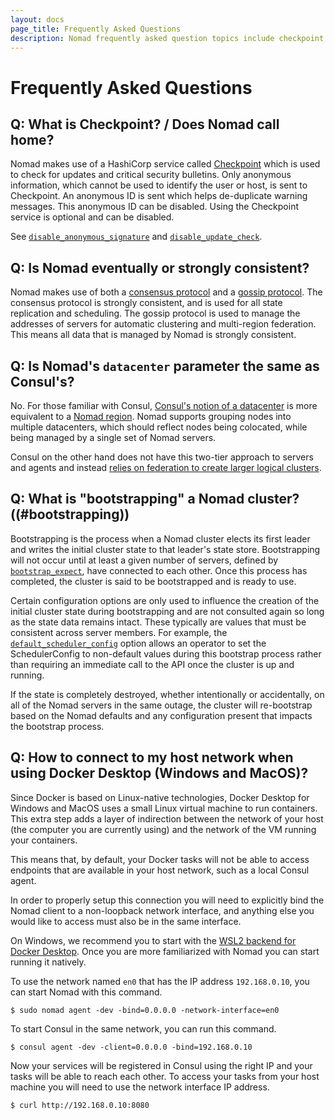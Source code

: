 ```yaml
---
layout: docs
page_title: Frequently Asked Questions
description: Nomad frequently asked question topics include checkpoint, gossip and consensus protocols, Nomad datacenter versus Consul datacenter, bootstrapping a cluster, and connecting to a host network with Docker Desktop.
---
```


# Frequently Asked Questions

## Q: What is Checkpoint? / Does Nomad call home?

Nomad makes use of a HashiCorp service called [Checkpoint](https://checkpoint.hashicorp.com)
which is used to check for updates and critical security bulletins.
Only anonymous information, which cannot be used to identify the user or host, is
sent to Checkpoint. An anonymous ID is sent which helps de-duplicate warning messages.
This anonymous ID can be disabled. Using the Checkpoint service is optional and can be disabled.

See [`disable_anonymous_signature`](/nomad/docs/configuration#disable_anonymous_signature)
and [`disable_update_check`](/nomad/docs/configuration#disable_update_check).

## Q: Is Nomad eventually or strongly consistent?

Nomad makes use of both a [consensus protocol](/nomad/docs/architecture/consensus) and
a [gossip protocol](/nomad/docs/architecture/gossip). The consensus protocol is strongly
consistent, and is used for all state replication and scheduling. The gossip protocol
is used to manage the addresses of servers for automatic clustering and multi-region
federation. This means all data that is managed by Nomad is strongly consistent.

## Q: Is Nomad's `datacenter` parameter the same as Consul's?

No. For those familiar with Consul, [Consul's notion of a
datacenter][consul_dc] is more equivalent to a [Nomad region][nomad_region].
Nomad supports grouping nodes into multiple datacenters, which should reflect
nodes being colocated, while being managed by a single set of Nomad servers.

Consul on the other hand does not have this two-tier approach to servers and
agents and instead [relies on federation to create larger logical
clusters][consul_fed].

## Q: What is "bootstrapping" a Nomad cluster? ((#bootstrapping))

Bootstrapping is the process when a Nomad cluster elects its first leader
and writes the initial cluster state to that leader's state store. Bootstrapping
will not occur until at least a given number of servers, defined by
[`bootstrap_expect`], have connected to each other. Once this process has
completed, the cluster is said to be bootstrapped and is ready to use.

Certain configuration options are only used to influence the creation of the
initial cluster state during bootstrapping and are not consulted again so long
as the state data remains intact. These typically are values that must be
consistent across server members. For example, the [`default_scheduler_config`]
option allows an operator to set the SchedulerConfig to non-default values
during this bootstrap process rather than requiring an immediate call to the API
once the cluster is up and running.

If the state is completely destroyed, whether intentionally or accidentally, on
all of the Nomad servers in the same outage, the cluster will re-bootstrap based
on the Nomad defaults and any configuration present that impacts the bootstrap
process.

## Q: How to connect to my host network when using Docker Desktop (Windows and MacOS)?

Since Docker is based on Linux-native technologies, Docker Desktop for Windows
and MacOS uses a small Linux virtual machine to run containers. This extra step
adds a layer of indirection between the network of your host (the computer you
are currently using) and the network of the VM running your containers.

This means that, by default, your Docker tasks will not be able to access
endpoints that are available in your host network, such as a local Consul agent.

In order to properly setup this connection you will need to explicitly bind
the Nomad client to a non-loopback network interface, and anything else you
would like to access must also be in the same interface.

On Windows, we recommend you to start with the [WSL2 backend for Docker
Desktop][wsl2-docker]. Once you are more familiarized with Nomad you can start
running it natively.

To use the network named `en0` that has the IP address `192.168.0.10`, you can
start Nomad with this command.

```shell-session
$ sudo nomad agent -dev -bind=0.0.0.0 -network-interface=en0
```

To start Consul in the same network, you can run this command.

```shell-session
$ consul agent -dev -client=0.0.0.0 -bind=192.168.0.10
```

Now your services will be registered in Consul using the right IP and your
tasks will be able to reach each other. To access your tasks from your host
machine you will need to use the network interface IP address.

```shell-session
$ curl http://192.168.0.10:8080
```

[consul_dc]: /consul/docs/agent/config/config-files#datacenter
[consul_fed]: /consul/tutorials/networking/federation-gossip-wan
[nomad_region]: /nomad/docs/configuration#datacenter
[`bootstrap_expect`]: /nomad/docs/configuration/server#bootstrap_expect
[`default_scheduler_config`]: /nomad/docs/configuration/server#default_scheduler_config
[wsl2-docker]: https://docs.docker.com/docker-for-windows/wsl/
